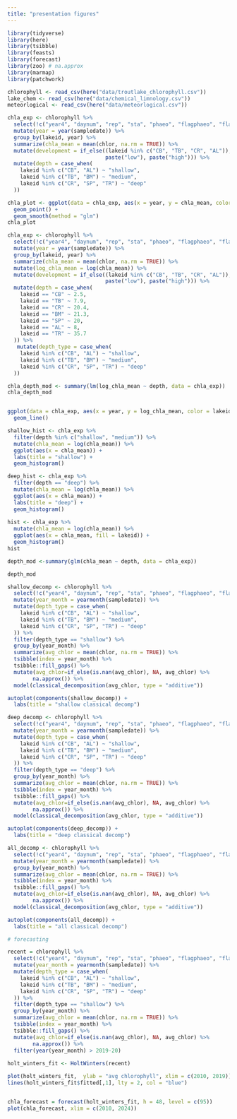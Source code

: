 ```yaml
---
title: "presentation figures"
---
```


```r
library(tidyverse)
library(here)
library(tsibble)
library(feasts)
library(forecast)
library(zoo) # na.approx
library(marmap)
library(patchwork)
```

```r
chlorophyll <- read_csv(here("data/troutlake_chlorophyll.csv"))
lake_chem <- read_csv(here("data/chemical_limnology.csv"))
meteorlogical <- read_csv(here("data/meteorlogical.csv"))
```

```r
chla_exp <- chlorophyll %>% 
  select(!c("year4", "daynum", "rep", "sta", "phaeo", "flagphaeo", "flagchlor")) %>% 
  mutate(year = year(sampledate)) %>% 
  group_by(lakeid, year) %>% 
  summarize(chla_mean = mean(chlor, na.rm = TRUE)) %>% 
  mutate(development = if_else((lakeid %in% c("CB", "TB", "CR", "AL")), 
                               paste("low"), paste("high"))) %>% 
  mutate(depth = case_when(
    lakeid %in% c("CB", "AL") ~ "shallow",
    lakeid %in% c("TB", "BM") ~ "medium",
    lakeid %in% c("CR", "SP", "TR") ~ "deep"
  ))

chla_plot <- ggplot(data = chla_exp, aes(x = year, y = chla_mean, color = depth)) +
  geom_point() +
  geom_smooth(method = "glm")
chla_plot
```

```r
chla_exp <- chlorophyll %>% 
  select(!c("year4", "daynum", "rep", "sta", "phaeo", "flagphaeo", "flagchlor")) %>% 
  mutate(year = year(sampledate)) %>% 
  group_by(lakeid, year) %>% 
  summarize(chla_mean = mean(chlor, na.rm = TRUE)) %>% 
  mutate(log_chla_mean = log(chla_mean)) %>% 
  mutate(development = if_else((lakeid %in% c("CB", "TB", "CR", "AL")), 
                               paste("low"), paste("high"))) %>% 
  mutate(depth = case_when(
    lakeid == "CB" ~ 2.5,
    lakeid == "TB" ~ 7.9,
    lakeid == "CR" ~ 20.4,
    lakeid == "BM" ~ 21.3,
    lakeid == "SP" ~ 20,
    lakeid == "AL" ~ 8,
    lakeid == "TR" ~ 35.7
  )) %>% 
   mutate(depth_type = case_when(
    lakeid %in% c("CB", "AL") ~ "shallow",
    lakeid %in% c("TB", "BM") ~ "medium",
    lakeid %in% c("CR", "SP", "TR") ~ "deep"
  ))

chla_depth_mod <- summary(lm(log_chla_mean ~ depth, data = chla_exp))
chla_depth_mod


ggplot(data = chla_exp, aes(x = year, y = log_chla_mean, color = lakeid)) +
  geom_line()
```

```r
shallow_hist <- chla_exp %>%
  filter(depth %in% c("shallow", "medium")) %>% 
  mutate(chla_mean = log(chla_mean)) %>% 
  ggplot(aes(x = chla_mean)) +
  labs(title = "shallow") +
  geom_histogram()

deep_hist <- chla_exp %>%
  filter(depth == "deep") %>% 
  mutate(chla_mean = log(chla_mean)) %>% 
  ggplot(aes(x = chla_mean)) +
  labs(title = "deep") +
  geom_histogram()
  
hist <- chla_exp %>% 
  mutate(chla_mean = log(chla_mean)) %>% 
  ggplot(aes(x = chla_mean, fill = lakeid)) +
  geom_histogram()
hist

```

```r
depth_mod <-summary(glm(chla_mean ~ depth, data = chla_exp))

depth_mod
```

```r
shallow_decomp <- chlorophyll %>% 
  select(!c("year4", "daynum", "rep", "sta", "phaeo", "flagphaeo", "flagchlor")) %>% 
  mutate(year_month = yearmonth(sampledate)) %>% 
  mutate(depth_type = case_when(
    lakeid %in% c("CB", "AL") ~ "shallow",
    lakeid %in% c("TB", "BM") ~ "medium",
    lakeid %in% c("CR", "SP", "TR") ~ "deep"
  )) %>% 
  filter(depth_type == "shallow") %>% 
  group_by(year_month) %>% 
  summarize(avg_chlor = mean(chlor, na.rm = TRUE)) %>% 
  tsibble(index = year_month) %>% 
  tsibble::fill_gaps() %>% 
  mutate(avg_chlor=if_else(is.nan(avg_chlor), NA, avg_chlor) %>% 
        na.approx()) %>% 
  model(classical_decomposition(avg_chlor, type = "additive"))

autoplot(components(shallow_decomp)) +
  labs(title = "shallow classical decomp")
```

```r
deep_decomp <- chlorophyll %>% 
  select(!c("year4", "daynum", "rep", "sta", "phaeo", "flagphaeo", "flagchlor")) %>% 
  mutate(year_month = yearmonth(sampledate)) %>% 
  mutate(depth_type = case_when(
    lakeid %in% c("CB", "AL") ~ "shallow",
    lakeid %in% c("TB", "BM") ~ "medium",
    lakeid %in% c("CR", "SP", "TR") ~ "deep"
  )) %>% 
  filter(depth_type == "deep") %>% 
  group_by(year_month) %>% 
  summarize(avg_chlor = mean(chlor, na.rm = TRUE)) %>% 
  tsibble(index = year_month) %>% 
  tsibble::fill_gaps() %>% 
  mutate(avg_chlor=if_else(is.nan(avg_chlor), NA, avg_chlor) %>% 
        na.approx()) %>% 
  model(classical_decomposition(avg_chlor, type = "additive"))

autoplot(components(deep_decomp)) +
  labs(title = "deep classical decomp")
```

```r
all_decomp <- chlorophyll %>% 
  select(!c("year4", "daynum", "rep", "sta", "phaeo", "flagphaeo", "flagchlor")) %>% 
  mutate(year_month = yearmonth(sampledate)) %>% 
  group_by(year_month) %>% 
  summarize(avg_chlor = mean(chlor, na.rm = TRUE)) %>% 
  tsibble(index = year_month) %>% 
  tsibble::fill_gaps() %>% 
  mutate(avg_chlor=if_else(is.nan(avg_chlor), NA, avg_chlor) %>% 
        na.approx()) %>% 
  model(classical_decomposition(avg_chlor, type = "additive"))

autoplot(components(all_decomp)) +
  labs(title = "all classical decomp")
```

```r
# forecasting

recent = chlorophyll %>% 
  select(!c("year4", "daynum", "rep", "sta", "phaeo", "flagphaeo", "flagchlor")) %>% 
  mutate(year_month = yearmonth(sampledate)) %>% 
  mutate(depth_type = case_when(
    lakeid %in% c("CB", "AL") ~ "shallow",
    lakeid %in% c("TB", "BM") ~ "medium",
    lakeid %in% c("CR", "SP", "TR") ~ "deep"
  )) %>% 
  filter(depth_type == "shallow") %>% 
  group_by(year_month) %>% 
  summarize(avg_chlor = mean(chlor, na.rm = TRUE)) %>% 
  tsibble(index = year_month) %>% 
  tsibble::fill_gaps() %>% 
  mutate(avg_chlor=if_else(is.nan(avg_chlor), NA, avg_chlor) %>% 
        na.approx()) %>% 
  filter(year(year_month) > 2019-20)
  
holt_winters_fit <- HoltWinters(recent) 

plot(holt_winters_fit,  ylab = "avg chlorophyll", xlim = c(2010, 2019)) +
lines(holt_winters_fit$fitted[,1], lty = 2, col = "blue")


chla_forecast = forecast(holt_winters_fit, h = 48, level = c(95))
plot(chla_forecast, xlim = c(2010, 2024))
```
